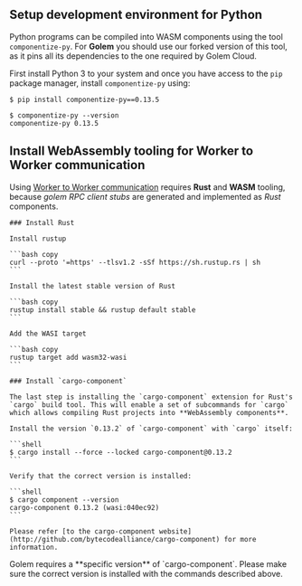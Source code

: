 
## Setup development environment for Python

Python programs can be compiled into WASM components using the tool `componentize-py`. For **Golem** you should use our forked version of this tool, as it pins all its dependencies to the one required by Golem Cloud.

First install Python 3 to your system and once you have access to the `pip` package manager, install `componentize-py` using:

```shell
$ pip install componentize-py==0.13.5

$ componentize-py --version
componentize-py 0.13.5
```

## Install WebAssembly tooling for Worker to Worker communication

Using [Worker to Worker communication](/docs/python-language-guide/rpc) requires **Rust** and **WASM** tooling, because _golem RPC client stubs_ are generated and implemented as _Rust_ components.

<Steps>

    ### Install Rust

    Install rustup

    ```bash copy
    curl --proto '=https' --tlsv1.2 -sSf https://sh.rustup.rs | sh
    ```

    Install the latest stable version of Rust

    ```bash copy
    rustup install stable && rustup default stable
    ```

    Add the WASI target

    ```bash copy
    rustup target add wasm32-wasi
    ```

    ### Install `cargo-component`

    The last step is installing the `cargo-component` extension for Rust's `cargo` build tool. This will enable a set of subcommands for `cargo` which allows compiling Rust projects into **WebAssembly components**.

    Install the version `0.13.2` of `cargo-component` with `cargo` itself:

    ```shell
    $ cargo install --force --locked cargo-component@0.13.2
    ```

    Verify that the correct version is installed:

    ```shell
    $ cargo component --version
    cargo-component 0.13.2 (wasi:040ec92)
    ```

    Please refer [to the cargo-component website](http://github.com/bytecodealliance/cargo-component) for more information.

</Steps>

<Callout type="warning">
  Golem requires a **specific version** of `cargo-component`. Please make sure the correct version
  is installed with the commands described above.
</Callout>
